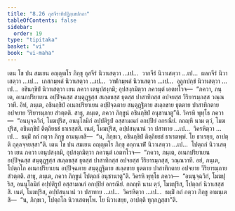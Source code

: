 ```yaml
---
title: "8.26 กุสจีราทิปฏิกฺเขปกถา"
tableOfContents: false
sidebar:
  order: 19
type: "tipitaka"
basket: "vi"
book: "vi-maha"
---
```



<DynamicBreadcrumb />

<Division number="371" book="vi-maha">

<Paragraph number="1718" book="vi-maha">
เตน โข ปน สมเยน อญฺญตโร ภิกฺขุ กุสจีรํ นิวาเสตฺวา …เป…  วากจีรํ นิวาเสตฺวา …เป…  ผลกจีรํ นิวาเสตฺวา …เป…  เกสกมฺพลํ นิวาเสตฺวา …เป…  วาฬกมฺพลํ นิวาเสตฺวา …เป…  อุลูกปกฺขํ นิวาเสตฺวา …เป…  อชินกฺขิปํ นิวาเสตฺวา เยน ภควา เตนุปสงฺกมิ; อุปสงฺกมิตฺวา ภควนฺตํ เอตทโวจ—  “ภควา, ภนฺเต, อเนกปริยาเยน อปฺปิจฺฉสฺส สนฺตุฏฺฐสฺส สเลฺลขสฺส ธุตสฺส ปาสาทิกสฺส อปจยสฺส วีริยารมฺภสฺส วณฺณวาที. อิทํ, ภนฺเต, อชินกฺขิปํ อเนกปริยาเยน อปฺปิจฺฉตาย สนฺตุฏฺฐิตาย สเลฺลขาย ธุตตาย ปาสาทิกตาย อปจยาย วีริยารมฺภาย สํวตฺตติ. สาธุ, ภนฺเต, ภควา ภิกฺขูนํ อชินกฺขิปํ อนุชานาตู”ติ. วิครหิ พุทฺโธ ภควา—  “อนนุจฺฉวิกํ, โมฆปุริส, อนนุโลมิกํ อปฺปติรูปํ อสฺสามณกํ อกปฺปิยํ อกรณียํ. กถญฺหิ นาม ตฺวํ, โมฆปุริส, อชินกฺขิปํ ติตฺถิยธชํ ธาเรสฺสสิ. เนตํ, โมฆปุริส, อปฺปสนฺนานํ วา ปสาทาย …เป…  วิครหิตฺวา …เป…  ธมฺมิํ กถํ กตฺวา ภิกฺขู อามนฺเตสิ—  “น, ภิกฺขเว, อชินกฺขิปํ ติตฺถิยธชํ ธาเรตพฺพํ. โย ธาเรยฺย, อาปตฺติ ถุลฺลจฺจยสฺสา”ติ.
</Paragraph>

<Paragraph number="1719" book="vi-maha">
เตน โข ปน สมเยน อญฺญตโร ภิกฺขุ อกฺกนาฬํ นิวาเสตฺวา …เป…  โปตฺถกํ นิวาเสตฺวา เยน ภควา เตนุปสงฺกมิ, อุปสงฺกมิตฺวา ภควนฺตํ เอตทโวจ—  “ภควา, ภนฺเต, อเนกปริยาเยน อปฺปิจฺฉสฺส สนฺตุฏฺฐสฺส สเลฺลขสฺส ธุตสฺส ปาสาทิกสฺส อปจยสฺส วีริยารมฺภสฺส, วณฺณวาที. อยํ, ภนฺเต, โปตฺถโก อเนกปริยาเยน อปฺปิจฺฉตาย สนฺตุฏฺฐิตาย สเลฺลขาย ธุตตาย ปาสาทิกตาย อปจยาย วีริยารมฺภาย สํวตฺตติ. สาธุ, ภนฺเต, ภควา ภิกฺขูนํ โปตฺถกํ อนุชานาตู”ติ. วิครหิ พุทฺโธ ภควา—  “อนนุจฺฉวิกํ, โมฆปุริส, อนนุโลมิกํ อปฺปติรูปํ อสฺสามณกํ อกปฺปิยํ อกรณียํ. กถญฺหิ นาม ตฺวํ, โมฆปุริส, โปตฺถกํ นิวาเสสฺสสิ. เนตํ, โมฆปุริส, อปฺปสนฺนานํ วา ปสาทาย …เป…  วิครหิตฺวา …เป…  ธมฺมิํ กถํ กตฺวา ภิกฺขู อามนฺเตสิ—  “น, ภิกฺขเว, โปตฺถโก นิวาเสตพฺโพ. โย นิวาเสยฺย, อาปตฺติ ทุกฺกฏสฺสา”ติ.
</Paragraph>
</Division>